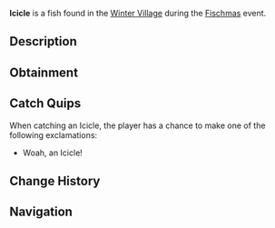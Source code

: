 {{FishInfobox
|image          = Icicle.png
|rarity         = Limited
|event          = Fischmas
|sea            = First Sea
|location       = [[Fischmas]]
|sublocation    = 
|sources        = Fishing Rod, Supreme Present, Unique Present
|radar_location = 
|xp             = 60
|weather        = 
|time           = 
|season         = 
|bait           = Holly Berry
|base_weight    = 1.2
|base_value     = 130
|weight_range   = 0.8
|base_chance    = 1
|base_resil     = 100
}}
'''Icicle''' is a {{Rarity|Limited}} fish found in the [[Winter Village]] during the [[Fischmas]] event.

== Description ==
{{Description|A strong and frigid ice formation with a pointy end.|Bestiary Entry}}

== Obtainment ==
{{Fish Availability|
Fischmas/Winter Village
|top_rods      = 
Ethereal Prism Rod\32686.79\103403.08;
Leviathan's Fang Rod\32148.57\121463.7;
Seraphic Rod\31292.14\104072.26;
No-Life Rod\30459.8\108087.87;
Tempest Rod\29864.54\103362.51;
Resourceful Rod\25298.67\95515.26;
Destiny Rod\28823.15\101677.57;
Heaven's Rod\25782.26\99821.64;
Trident Rod\25135.28\103831.23;
Free Spirit Rod\25072.68\103572.6;
Precision Rod\21245.53\87763.06;
Rod Of The Forgotten Fang\29295.21\103176.26;
Challenger's Rod\28079.83\103459.32;
Rod Of The Depths\26390.75\102613.58;
Rod Of The Exalted One\26116.13\102562.18;
Zeus Rod\25584.94\97234.03;
Verdant Shear Rod\25175.49\98687.17;
Blazebringer Rod\24375.61\93947.89;
Depthseeker Rod\22901.73\87765.72;
Avalanche Rod\20733.74\79209.78;
Volcanic Rod\19950.56\80324.55;
Training Rod\12191.66\46781.89;
Steady Rod\8184.38\30587.49
|recommended   = Ethereal Prism Rod
}}

== Catch Quips ==
When catching an Icicle, the player has a chance to make one of the following exclamations:
* Woah, an Icicle!

== Change History ==
{{Change History|{{subst:Current Version}}}}

== Navigation ==
{{Fish Navbox|Fischmas}}
